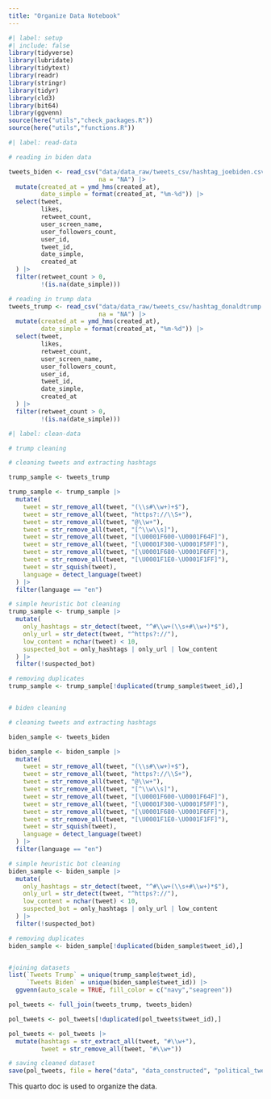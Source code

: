 ```yaml
---
title: "Organize Data Notebook"
---
```


```r
#| label: setup
#| include: false
library(tidyverse)
library(lubridate)
library(tidytext)
library(readr)
library(stringr)
library(tidyr)
library(cld3)
library(bit64)
library(ggvenn)
source(here("utils","check_packages.R"))
source(here("utils","functions.R"))
```

```r
#| label: read-data

# reading in biden data

tweets_biden <- read_csv("data/data_raw/tweets_csv/hashtag_joebiden.csv.gz",
                         na = "NA") |>
  mutate(created_at = ymd_hms(created_at),
         date_simple = format(created_at, "%m-%d")) |>
  select(tweet, 
         likes, 
         retweet_count,
         user_screen_name,
         user_followers_count,
         user_id,
         tweet_id,
         date_simple,
         created_at
  ) |>
  filter(retweet_count > 0,
         !(is.na(date_simple)))

# reading in trump data
tweets_trump <- read_csv("data/data_raw/tweets_csv/hashtag_donaldtrump.csv.gz",
                         na = "NA") |>
  mutate(created_at = ymd_hms(created_at),
         date_simple = format(created_at, "%m-%d")) |>
  select(tweet, 
         likes, 
         retweet_count,
         user_screen_name,
         user_followers_count,
         user_id,
         tweet_id,
         date_simple,
         created_at
  ) |>
  filter(retweet_count > 0,
         !(is.na(date_simple)))
```

```r
#| label: clean-data

# trump cleaning

# cleaning tweets and extracting hashtags

trump_sample <- tweets_trump

trump_sample <- trump_sample |>
  mutate(
    tweet = str_remove_all(tweet, "(\\s#\\w+)+$"),
    tweet = str_remove_all(tweet, "https?://\\S+"),
    tweet = str_remove_all(tweet, "@\\w+"),
    tweet = str_remove_all(tweet, "[^\\w\\s]"),
    tweet = str_remove_all(tweet, "[\U0001F600-\U0001F64F]"),  
    tweet = str_remove_all(tweet, "[\U0001F300-\U0001F5FF]"), 
    tweet = str_remove_all(tweet, "[\U0001F680-\U0001F6FF]"), 
    tweet = str_remove_all(tweet, "[\U0001F1E0-\U0001F1FF]"),
    tweet = str_squish(tweet),
    language = detect_language(tweet)
  ) |>
  filter(language == "en")

# simple heuristic bot cleaning
trump_sample <- trump_sample |>
  mutate(
    only_hashtags = str_detect(tweet, "^#\\w+(\\s+#\\w+)*$"),
    only_url = str_detect(tweet, "^https?://"),
    low_content = nchar(tweet) < 10,
    suspected_bot = only_hashtags | only_url | low_content
  ) |>
  filter(!suspected_bot)

# removing duplicates 
trump_sample <- trump_sample[!duplicated(trump_sample$tweet_id),]


# biden cleaning

# cleaning tweets and extracting hashtags

biden_sample <- tweets_biden

biden_sample <- biden_sample |>
  mutate(
    tweet = str_remove_all(tweet, "(\\s#\\w+)+$"),
    tweet = str_remove_all(tweet, "https?://\\S+"),
    tweet = str_remove_all(tweet, "@\\w+"),
    tweet = str_remove_all(tweet, "[^\\w\\s]"),
    tweet = str_remove_all(tweet, "[\U0001F600-\U0001F64F]"),  
    tweet = str_remove_all(tweet, "[\U0001F300-\U0001F5FF]"), 
    tweet = str_remove_all(tweet, "[\U0001F680-\U0001F6FF]"), 
    tweet = str_remove_all(tweet, "[\U0001F1E0-\U0001F1FF]"),
    tweet = str_squish(tweet),
    language = detect_language(tweet)
  ) |>
  filter(language == "en")

# simple heuristic bot cleaning
biden_sample <- biden_sample |>
  mutate(
    only_hashtags = str_detect(tweet, "^#\\w+(\\s+#\\w+)*$"),
    only_url = str_detect(tweet, "^https?://"),
    low_content = nchar(tweet) < 10,
    suspected_bot = only_hashtags | only_url | low_content
  ) |>
  filter(!suspected_bot)

# removing duplicates 
biden_sample <- biden_sample[!duplicated(biden_sample$tweet_id),]


#joining datasets
list(`Tweets Trump` = unique(trump_sample$tweet_id),
     `Tweets Biden` = unique(biden_sample$tweet_id)) |>
  ggvenn(auto_scale = TRUE, fill_color = c("navy","seagreen"))

pol_tweets <- full_join(tweets_trump, tweets_biden)

pol_tweets <- pol_tweets[!duplicated(pol_tweets$tweet_id),]

pol_tweets <- pol_tweets |>
  mutate(hashtags = str_extract_all(tweet, "#\\w+"),
         tweet = str_remove_all(tweet, "#\\w+"))

# saving cleaned dataset
save(pol_tweets, file = here("data", "data_constructed", "political_tweets.RData"))

```


This quarto doc is used to organize the data.